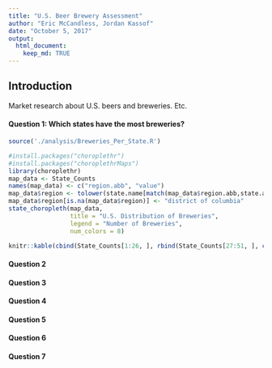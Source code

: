 ```yaml
---
title: "U.S. Beer Brewery Assessment"
author: "Eric McCandless, Jordan Kassof"
date: "October 5, 2017"
output: 
  html_document:
    keep_md: TRUE
---
```


## Introduction

Market research about U.S. beers and breweries. Etc.

#### Question 1: Which states have the most breweries?

```r
source('./analysis/Breweries_Per_State.R')

#install.packages("choroplethr")
#install.packages("choroplethrMaps")
library(choroplethr)
map_data <- State_Counts
names(map_data) <- c("region.abb", "value")
map_data$region <- tolower(state.name[match(map_data$region.abb,state.abb)])
map_data$region[is.na(map_data$region)] <- "district of columbia"
state_choropleth(map_data,
                 title = "U.S. Distribution of Breweries",
                 legend = "Number of Breweries",
                 num_colors = 8)

knitr::kable(cbind(State_Counts[1:26, ], rbind(State_Counts[27:51, ], c("", ""))))
```


#### Question 2

#### Question 3

#### Question 4

#### Question 5

#### Question 6

#### Question 7